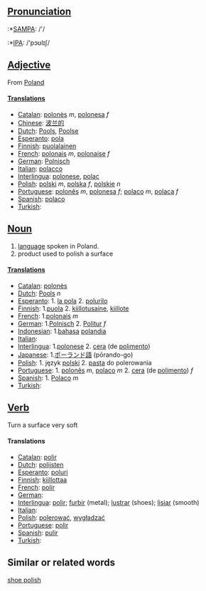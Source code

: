 ==[[Pronunciation]]==

:*[[w:SAMPA|SAMPA]]: /'/
:*[[w:IPA|IPA]]: /'pɔʊlɪʃ/


==[[Adjective]]==

From [[Poland]]

====[[Translation]]s====

*[[Catalan]]: [[polonès]] ''m'', [[polonesa]] ''f''
*[[Chinese]]: [[波兰的]]
*[[Dutch]]: [[Pools]], [[Poolse]]
*[[Esperanto]]: [[pola]]
*[[Finnish]]: [[puolalainen]]
*[[French]]: [[polonais]] ''m'', [[polonaise]] ''f''
*[[German]]: [[Polnisch]]
*[[Italian]]: [[polacco]]
*[[Interlingua]]: [[polonese]], [[polac]]
*[[Polish]]: [[polski]] ''m'', [[polska]] ''f'', [[polskie]] ''n''
*[[Portuguese]]: [[polonês]] ''m'', [[polonesa]] ''f''; [[polaco]] ''m'', [[polaca]] ''f''
*[[Spanish]]: [[polaco]]
*[[Turkish]]: [[]]

==[[Noun]]==

#[[language]] spoken in Poland.
#product used to polish a surface

====[[Translation]]s====
*[[Catalan]]: [[polonès]]
*[[Dutch]]: [[Pools]] ''n''
*[[Esperanto]]: 1. [[la pola]] 2. [[polurilo]]
*[[Finnish]]: 1.[[puola]] 2. [[kiillotusaine]], [[kiillote]]
*[[French]]: 1.[[polonais]] ''m''
*[[German]]: 1.[[Polnisch]] 2. [[Politur]] ''f''
*[[Indonesian]]: 1.[[bahasa]] [[polandia]]
*[[Italian]]: [[]]
*[[Interlingua]]: 1.[[polonese]] 2. [[cera]] (de [[polimento]])
*[[Japanese]]: 1.[[ポーランド語]] (pōrando-go)
*[[Polish]]: 1. język [[polski]] 2. [[pasta]] do polerowania
*[[Portuguese]]: 1. [[polonês]] ''m'', [[polaco]] ''m'' 2. [[cera]] (de [[polimento]]) ''f''
*[[Spanish]]: 1. [[Polaco]] ''m''
*[[Turkish]]: [[]]

== [[Verb]] ==

Turn a surface very soft

====Translations====
*[[Catalan]]: [[polir]]
*[[Dutch]]: [[polijsten]]
*[[Esperanto]]: [[poluri]]
*[[Finnish]]: [[kiillottaa]]
*[[French]]: [[polir]]
*[[German]]: [[]]
*[[Interlingua]]: [[polir]]; [[furbir]] (metal); [[lustrar]] (shoes); [[lisiar]] (smooth)
*[[Italian]]: [[]]
*[[Polish]]: [[polerować]], [[wygładzać]]
*[[Portuguese]]: [[polir]]
*[[Spanish]]: [[pulir]]
*[[Turkish]]: [[]]

==Similar or related words==

[[shoe polish]]